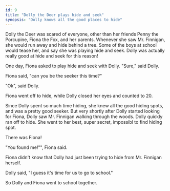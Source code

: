```yaml
---
id: 9
title: "Dolly the Deer plays hide and seek"
synopsis: "Dolly knows all the good places to hide"
---
```


Dolly the Deer was scared of everyone, other than her friends Penny the Porcupine, Fiona the Fox, and her parents.
Whenever she saw Mr. Finnigan, she would run away and hide behind a tree.
Some of the boys at school would tease her, and say she was playing hide and seek.
Dolly was actually really good at hide and seek for this reason!

One day, Fiona asked to play hide and seek with Dolly. "Sure," said Dolly.

Fiona said, "can you be the seeker this time?"

"Ok", said Dolly.

Fiona went off to hide, while Dolly closed her eyes and counted to 20.

Since Dolly spent so much time hiding, she knew all the good hiding spots, and was a pretty good seeker.
But very shortly after Dolly started looking for Fiona, Dolly saw Mr. Finnigan walking through the woods.
Dolly quickly ran off to hide.
She went to her best, super secret, impossibl to find hiding spot.

There was Fiona!

"You found me!"", Fiona said.

Fiona didn't know that Dolly had just been trying to hide from Mr. Finnigan herself.

Dolly said, "I guess it's time for us to go to school."

So Dolly and Fiona went to school together.
